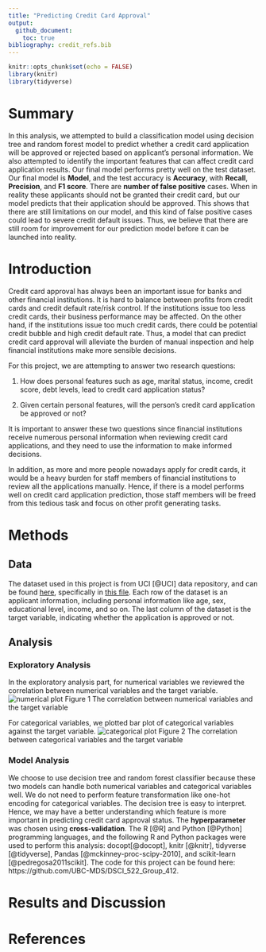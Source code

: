 ```yaml
---
title: "Predicting Credit Card Approval"
output: 
  github_document:
    toc: true
bibliography: credit_refs.bib
---
```


```r
knitr::opts_chunk$set(echo = FALSE)
library(knitr)
library(tidyverse)
```

# Summary
In this analysis, we attempted to build a classification model using decision tree and random forest model to predict whether a credit card application will be approved or rejected based on applicant's personal information. We also attempted to identify the important features that can affect credit card application results.  Our final model performs pretty well on the test dataset. Our final model is **Model**, and the test accuracy is **Accuracy**, with **Recall**, **Precision**, and **F1 score**. There are **number of false positive** cases. When in reality these applicants should not be granted their credit card, but our model predicts that their application should be approved. This shows that there are still limitations on our model, and this kind of false positive cases could lead to severe credit default issues. Thus, we believe that there are still room for improvement for our prediction model before it can be launched into reality. 


# Introduction
Credit card approval has always been an important issue for banks and other financial institutions. It is hard to balance between profits from credit cards and credit default rate/risk control. If the institutions issue too less credit cards, their business performance may be affected. On the other hand, if the institutions issue too much credit cards, there could be potential credit bubble and high credit default rate. Thus, a model that can predict credit card approval will alleviate the burden of manual inspection and help financial institutions make more sensible decisions.

For this project, we are attempting to answer two research questions:   
    
1. How does personal features such as age, marital status, income, credit score, debt levels, lead to credit card application status? 
    

2. Given certain personal features, will the person's credit card application be approved or not? 

It is important to answer these two questions since financial institutions receive numerous personal information when reviewing credit card applications, and they need to use the information to make informed decisions. 

In addition, as more and more people nowadays apply for credit cards, it would be a heavy burden for staff members of financial institutions to review all the applications manually. Hence, if there is a model performs well on credit card application prediction, those staff members will be freed from this tedious task and focus on other profit generating tasks.

# Methods

## Data

The dataset used in this project is from  UCI [@UCI] data repository, and can be found [here](https://archive.ics.uci.edu/ml/datasets/Credit+Approval), specifically in [this file](https://archive.ics.uci.edu/ml/machine-learning-databases/credit-screening/crx.data). 
Each row of the dataset is an applicant information, including personal information like age, sex, educational level, income, and so on. The last column of the dataset is the target variable, indicating whether the application is approved or not. 


## Analysis

### Exploratory Analysis
In the exploratory analysis part, for numerical variables we reviewed the correlation between numerical variables and the target variable. 
![numerical plot](../img/numerical.png) 
 Figure 1 The correlation between numerical variables and the target variable

For categorical variables, we plotted bar plot of categorical variables against the target variable.
![categorical plot](../img/categorical.png) 
Figure 2 The correlation between categorical variables and the target variable
   
### Model Analysis
We choose to use decision tree and random forest classifier because these two models can handle both numerical variables and categorical variables well. We do not need to perform feature transformation like one-hot encoding for categorical variables. The decision tree is easy to interpret. Hence, we may have a better understanding which feature is more important in predicting credit card approval status. The **hyperparameter** was chosen using **cross-validation**. The R [@R] and Python [@Python] programming languages, and the following R and Python packages were used to perform this analysis: docopt[@docopt], knitr [@knitr], tidyverse [@tidyverse], Pandas [@mckinney-proc-scipy-2010], and scikit-learn [@pedregosa2011scikit]. The code for this project can be found here: https://github.com/UBC-MDS/DSCI_522_Group_412.

# Results and Discussion



# References